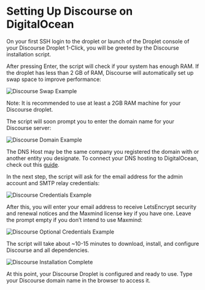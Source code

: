 # Setting Up Discourse on DigitalOcean

On your first SSH login to the droplet or launch of the Droplet console of your Discourse Droplet 1-Click, you will be greeted by the Discourse installation script.

After pressing Enter, the script will check if your system has enough RAM. If the droplet has less than 2 GB of RAM, Discourse will automatically set up swap space to improve performance:

![Discourse Swap Example](https://i.imgur.com/eSCcO47.png)

Note: It is recommended to use at least a 2GB RAM machine for your Discourse droplet.

The script will soon prompt you to enter the domain name for your Discourse server:

![Discourse Domain Example](https://i.imgur.com/1CRDQr3.png)

The DNS Host may be the same company you registered the domain with or another entity you designate. To connect your DNS hosting to DigitalOcean, check out this [guide](https://docs.digitalocean.com/products/networking/dns/getting-started/dns-registrars/).

In the next step, the script will ask for the email address for the admin account and SMTP relay credentials:

![Discourse Credentials Example](https://i.imgur.com/8oRuLTD.png)

After this, you will enter your email address to receive LetsEncrypt security and renewal notices and the Maxmind license key if you have one. Leave the prompt empty if you don’t intend to use Maxmind:

![Discourse Optional Credentials Example](https://i.imgur.com/XMaesjs.png)

The script will take about ~10-15 minutes to download, install, and configure Discourse and all dependencies.

![Discourse Installation Complete](https://i.imgur.com/w8ih2hF.png)

At this point, your Discourse Droplet is configured and ready to use. Type your Discourse domain name in the browser to access it.
